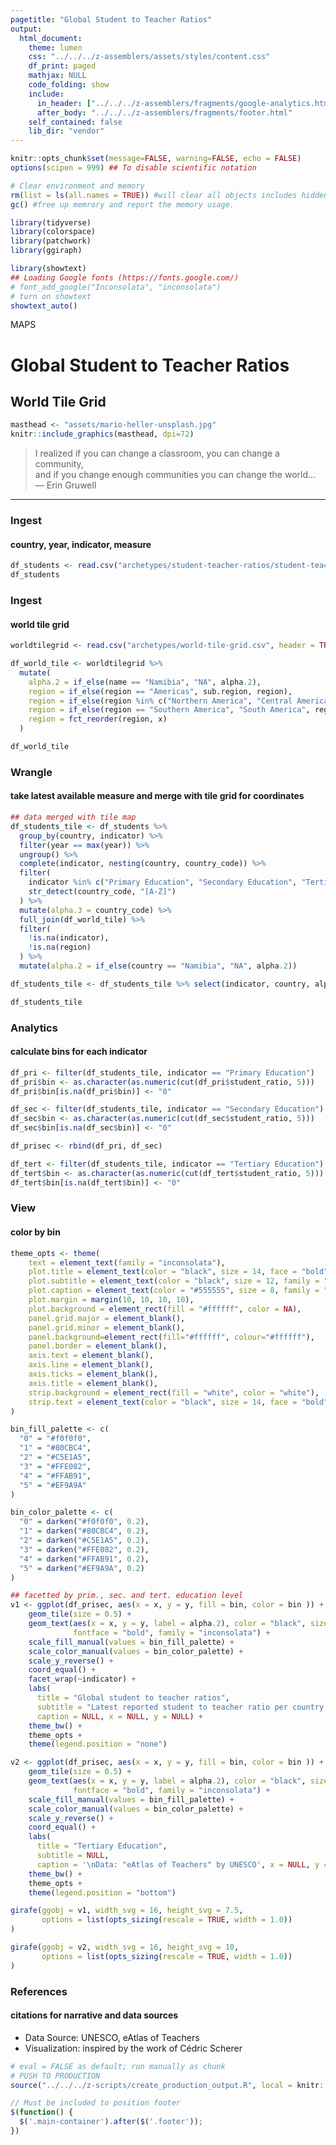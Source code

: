 ```yaml
---
pagetitle: "Global Student to Teacher Ratios"
output: 
  html_document:
    theme: lumen
    css: "../../../z-assemblers/assets/styles/content.css"
    df_print: paged
    mathjax: NULL
    code_folding: show
    include:
      in_header: ["../../../z-assemblers/fragments/google-analytics.html", "../../../z-assemblers/fragments/header.html"]
      after_body: "../../../z-assemblers/fragments/footer.html"
    self_contained: false
    lib_dir: "vendor"
---
```


```r

knitr::opts_chunk$set(message=FALSE, warning=FALSE, echo = FALSE)
options(scipen = 999) ## To disable scientific notation

# Clear environment and memory
rm(list = ls(all.names = TRUE)) #will clear all objects includes hidden objects.
gc() #free up memrory and report the memory usage.

library(tidyverse)
library(colorspace)
library(patchwork)
library(ggiraph)

library(showtext)
## Loading Google fonts (https://fonts.google.com/)
# font_add_google("Inconsolata", "inconsolata")
# turn on showtext
showtext_auto()

```

<div class="activity">
MAPS  
</div>

# Global Student to Teacher Ratios
## World Tile Grid

```r

masthead <- "assets/mario-heller-unsplash.jpg"
knitr::include_graphics(masthead, dpi=72)

```

> I realized if you can change a classroom, you can change a community,\
  and if you change enough communities you can change the world...\
--- Erin Gruwell\

***


### Ingest
#### country, year, indicator, measure


```r

df_students <- read.csv("archetypes/student-teacher-ratios/student-teacher-ratios.csv", header = TRUE)
df_students

```


### Ingest
#### world tile grid


```r

worldtilegrid <- read.csv("archetypes/world-tile-grid.csv", header = TRUE)

df_world_tile <- worldtilegrid %>% 
  mutate(
    alpha.2 = if_else(name == "Namibia", "NA", alpha.2),
    region = if_else(region == "Americas", sub.region, region),
    region = if_else(region %in% c("Northern America", "Central America", "Caribbean"), "North America", region),
    region = if_else(region == "Southern America", "South America", region),
    region = fct_reorder(region, x)
  )

df_world_tile

```


### Wrangle
#### take latest available measure and merge with tile grid for coordinates


```r

## data merged with tile map
df_students_tile <- df_students %>% 
  group_by(country, indicator) %>% 
  filter(year == max(year)) %>% 
  ungroup() %>% 
  complete(indicator, nesting(country, country_code)) %>% 
  filter(
    indicator %in% c("Primary Education", "Secondary Education", "Tertiary Education"), 
    str_detect(country_code, "[A-Z]")
  ) %>% 
  mutate(alpha.3 = country_code) %>%
  full_join(df_world_tile) %>%
  filter(
    !is.na(indicator),
    !is.na(region)
  ) %>% 
  mutate(alpha.2 = if_else(country == "Namibia", "NA", alpha.2))

df_students_tile <- df_students_tile %>% select(indicator, country, alpha.2, year, student_ratio, x, y)

df_students_tile

```


### Analytics
#### calculate bins for each indicator


```r

df_pri <- filter(df_students_tile, indicator == "Primary Education")
df_pri$bin <- as.character(as.numeric(cut(df_pri$student_ratio, 5)))
df_pri$bin[is.na(df_pri$bin)] <- "0"

df_sec <- filter(df_students_tile, indicator == "Secondary Education")
df_sec$bin <- as.character(as.numeric(cut(df_sec$student_ratio, 5)))
df_sec$bin[is.na(df_sec$bin)] <- "0"

df_prisec <- rbind(df_pri, df_sec)

df_tert <- filter(df_students_tile, indicator == "Tertiary Education")
df_tert$bin <- as.character(as.numeric(cut(df_tert$student_ratio, 5)))
df_tert$bin[is.na(df_tert$bin)] <- "0"

```


### View
#### color by bin


```r

theme_opts <- theme(
    text = element_text(family = "inconsolata"), 
    plot.title = element_text(color = "black", size = 14, face = "bold", family = "inconsolata", hjust = 0.5),
    plot.subtitle = element_text(color = "black", size = 12, family = "inconsolata", hjust = 0.5),
    plot.caption = element_text(color = "#555555", size = 8, family = "inconsolata"),    
    plot.margin = margin(10, 10, 10, 10),
    plot.background = element_rect(fill = "#ffffff", color = NA),
    panel.grid.major = element_blank(),
    panel.grid.minor = element_blank(),
    panel.background=element_rect(fill="#ffffff", colour="#ffffff"),
    panel.border = element_blank(),
    axis.text = element_blank(),
    axis.line = element_blank(),
    axis.ticks = element_blank(),
    axis.title = element_blank(),
    strip.background = element_rect(fill = "white", color = "white"),
    strip.text = element_text(color = "black", size = 14, face = "bold", family = "inconsolata", hjust = 0.5)
)

bin_fill_palette <- c(
  "0" = "#f0f0f0",
  "1" = "#80CBC4",
  "2" = "#C5E1A5",
  "3" = "#FFE082",
  "4" = "#FFAB91",
  "5" = "#EF9A9A"
)

bin_color_palette <- c(
  "0" = darken("#f0f0f0", 0.2),
  "1" = darken("#80CBC4", 0.2),
  "2" = darken("#C5E1A5", 0.2),
  "3" = darken("#FFE082", 0.2),
  "4" = darken("#FFAB91", 0.2),
  "5" = darken("#EF9A9A", 0.2)
)

## facetted by prim., sec. and tert. education level
v1 <- ggplot(df_prisec, aes(x = x, y = y, fill = bin, color = bin )) + 
    geom_tile(size = 0.5) +
    geom_text(aes(x = x, y = y, label = alpha.2), color = "black", size = 3, 
              fontface = "bold", family = "inconsolata") +
    scale_fill_manual(values = bin_fill_palette) +
    scale_color_manual(values = bin_color_palette) +
    scale_y_reverse() +
    coord_equal() +
    facet_wrap(~indicator) +
    labs(
      title = "Global student to teacher ratios",
      subtitle = "Latest reported student to teacher ratio per country and educational level (2012-2018)\n",
      caption = NULL, x = NULL, y = NULL) +
    theme_bw() +
    theme_opts +
    theme(legend.position = "none")

v2 <- ggplot(df_prisec, aes(x = x, y = y, fill = bin, color = bin )) + 
    geom_tile(size = 0.5) +
    geom_text(aes(x = x, y = y, label = alpha.2), color = "black", size = 3.5, 
              fontface = "bold", family = "inconsolata") +
    scale_fill_manual(values = bin_fill_palette) +
    scale_color_manual(values = bin_color_palette) +
    scale_y_reverse() +
    coord_equal() +
    labs(
      title = "Tertiary Education",
      subtitle = NULL,
      caption = '\nData: "eAtlas of Teachers" by UNESCO', x = NULL, y = NULL) +
    theme_bw() +
    theme_opts +
    theme(legend.position = "bottom")

girafe(ggobj = v1, width_svg = 16, height_svg = 7.5,
       options = list(opts_sizing(rescale = TRUE, width = 1.0))
)

girafe(ggobj = v2, width_svg = 16, height_svg = 10,
       options = list(opts_sizing(rescale = TRUE, width = 1.0))
)

```


### References
#### citations for narrative and data sources

* Data Source: UNESCO, eAtlas of Teachers
* Visualization: inspired by the work of Cédric Scherer

```r

# eval = FALSE as default; run manually as chunk
# PUSH TO PRODUCTION
source("../../../z-scripts/create_production_output.R", local = knitr::knit_global())

```


```js

// Must be included to position footer
$(function() {
  $('.main-container').after($('.footer'));
})

```

